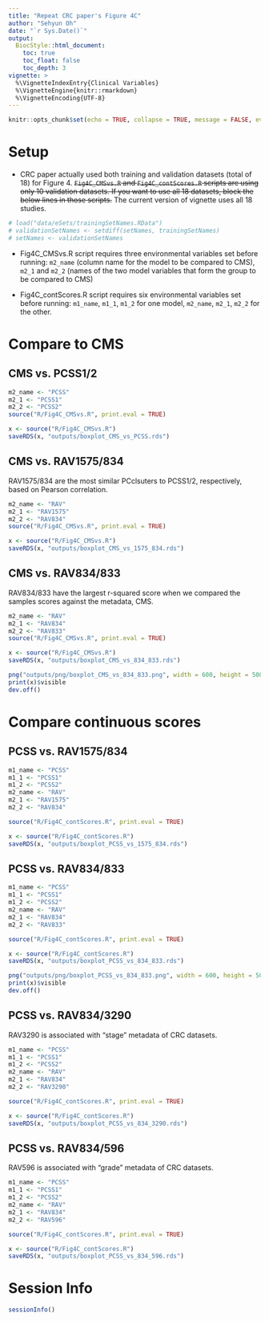 ```yaml
---
title: "Repeat CRC paper's Figure 4C"
author: "Sehyun Oh"
date: "`r Sys.Date()`"
output:
  BiocStyle::html_document:
    toc: true
    toc_float: false
    toc_depth: 3
vignette: >
  %\VignetteIndexEntry{Clinical Variables}
  %\VignetteEngine{knitr::rmarkdown}
  %\VignetteEncoding{UTF-8}
---
```


```r
knitr::opts_chunk$set(echo = TRUE, collapse = TRUE, message = FALSE, eval=FALSE)
```

# Setup
* CRC paper actually used both training and validation datasets (total of 18)
for Figure 4. ~~`Fig4C_CMSvs.R` and `Fig4C_contScores.R` scripts are using only 10
validation datasets. If you want to use all 18 datasets, block the below lines in
those scripts.~~ The current version of vignette uses all 18 studies.   

```r
# load("data/eSets/trainingSetNames.RData")
# validationSetNames <- setdiff(setNames, trainingSetNames)
# setNames <- validationSetNames
```

* Fig4C_CMSvs.R script requires three environmental variables set before running:
`m2_name` (column name for the model to be compared to CMS), `m2_1` and `m2_2` (names
of the two model variables that form the group to be compared to CMS)   

* Fig4C_contScores.R script requires six environmental variables set before running:
`m1_name`, `m1_1`, `m1_2` for one model, `m2_name`, `m2_1`, `m2_2` for the other.


# Compare to CMS
## CMS vs. PCSS1/2
```r
m2_name <- "PCSS"
m2_1 <- "PCSS1"
m2_2 <- "PCSS2"
source("R/Fig4C_CMSvs.R", print.eval = TRUE)
```

```r
x <- source("R/Fig4C_CMSvs.R")
saveRDS(x, "outputs/boxplot_CMS_vs_PCSS.rds")
```


## CMS vs. RAV1575/834
RAV1575/834 are the most similar PCclsuters to PCSS1/2, respectively, based 
on Pearson correlation.

```r
m2_name <- "RAV"
m2_1 <- "RAV1575"
m2_2 <- "RAV834"
source("R/Fig4C_CMSvs.R", print.eval = TRUE)
```

```r
x <- source("R/Fig4C_CMSvs.R")
saveRDS(x, "outputs/boxplot_CMS_vs_1575_834.rds")
```

## CMS vs. RAV834/833
RAV834/833 have the largest r-squared score when we compared the samples
scores against the metadata, CMS.

```r
m2_name <- "RAV"
m2_1 <- "RAV834"
m2_2 <- "RAV833"
source("R/Fig4C_CMSvs.R", print.eval = TRUE)
```

```r
x <- source("R/Fig4C_CMSvs.R")
saveRDS(x, "outputs/boxplot_CMS_vs_834_833.rds")

png("outputs/png/boxplot_CMS_vs_834_833.png", width = 600, height = 500)
print(x)$visible
dev.off()
```



# Compare continuous scores
## PCSS vs. RAV1575/834
```r
m1_name <- "PCSS"
m1_1 <- "PCSS1"
m1_2 <- "PCSS2"
m2_name <- "RAV"
m2_1 <- "RAV1575"
m2_2 <- "RAV834"

source("R/Fig4C_contScores.R", print.eval = TRUE)
```

```r
x <- source("R/Fig4C_contScores.R")
saveRDS(x, "outputs/boxplot_PCSS_vs_1575_834.rds")
```

## PCSS vs. RAV834/833
```r
m1_name <- "PCSS"
m1_1 <- "PCSS1"
m1_2 <- "PCSS2"
m2_name <- "RAV"
m2_1 <- "RAV834"
m2_2 <- "RAV833"

source("R/Fig4C_contScores.R", print.eval = TRUE)
```

```r
x <- source("R/Fig4C_contScores.R")
saveRDS(x, "outputs/boxplot_PCSS_vs_834_833.rds")

png("outputs/png/boxplot_PCSS_vs_834_833.png", width = 600, height = 500)
print(x)$visible
dev.off()
```

## PCSS vs. RAV834/3290
RAV3290 is associated with "stage" metadata of CRC datasets.

```r
m1_name <- "PCSS"
m1_1 <- "PCSS1"
m1_2 <- "PCSS2"
m2_name <- "RAV"
m2_1 <- "RAV834"
m2_2 <- "RAV3290"

source("R/Fig4C_contScores.R", print.eval = TRUE)
```

```r
x <- source("R/Fig4C_contScores.R")
saveRDS(x, "outputs/boxplot_PCSS_vs_834_3290.rds")
```

## PCSS vs. RAV834/596
RAV596 is associated with "grade" metadata of CRC datasets.

```r
m1_name <- "PCSS"
m1_1 <- "PCSS1"
m1_2 <- "PCSS2"
m2_name <- "RAV"
m2_1 <- "RAV834"
m2_2 <- "RAV596"

source("R/Fig4C_contScores.R", print.eval = TRUE)
```

```r
x <- source("R/Fig4C_contScores.R")
saveRDS(x, "outputs/boxplot_PCSS_vs_834_596.rds")
```

# Session Info
```r
sessionInfo()
```
